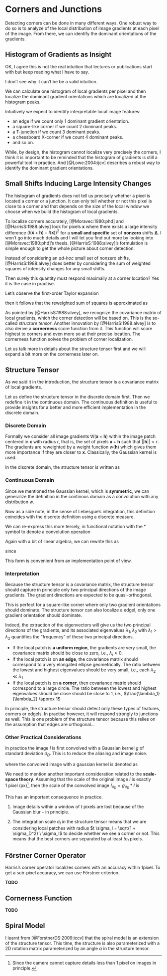 # Corners and Junctions

Detecting corners can be done in many different ways. One robust way to do so is
to analyze of the local distribution of image gradients at each pixel of the
image. From there, we can identify the dominant orientations of the gradients.

## Histogram of Gradients as Insight

:::fyi
OK, I agree this is not the real intuition that lectures or publications start
with but keep reading what I have to say.

I don't see why it can't be be a valid intuition.
:::

We can calculate one histogram of local gradients per pixel and then localize
the dominant gradient orientations which are localized at the histogram peaks.

Intuitively we expect to identify interpretable local image features:

- an edge if we count only $1$ dominant gradient orientation.
- a square-like corner if we count $2$ dominant peaks.
- a T-junction if we count $3$ dominant peaks.
- a chessboard X-corner if we count $4$ dominant peaks.
- and so on.

While, by design, the histogram cannot localize very precisely the corners, I
think it is important to be reminded that the histogram of gradients is still a
powerful tool in practice. And [@Lowe:2004:ijcv] describes a robust way to
identify the dominant gradient orientations.

## Small Shifts Inducing Large Intensity Changes

The histogram of gradients does not tell us precisely whether a pixel is located
a corner or a junction. It can only tell whether or not this pixel is close to a
corner and that depends on the size of the local window we choose when we build
the histogram of local gradients.

To localize corners accurately, [@Moravec:1980:phd] and [@HarrisS:1988:alvey]
look for pixels $\mathbf{x}$ where there exists a large intensity difference
$(I(\mathbf{x} + \mathbf{h}) - I(\mathbf{x}))^2$ for a **small and specific**
set of **nonzero** shifts $\mathbf{\Delta}$. I won't go into much details and I
will let you find out more by looking into [@Moravec:1980:phd]'s thesis.
[@HarrisS:1988:alvey]'s formulation is simple enough to get the whole picture
about corner detection.

Instead of considering an *ad-hoc* small set of nonzero shifts,
[@HarrisS:1988:alvey] does better by considering the sum of weighted squares of
intensity changes for any small shifts.

\begin{equation}
  \sum_\mathbf{h} w(\mathbf{h})
  \left( I(\mathbf{x} + \mathbf{h}) - I(\mathbf{x}) \right)^2
\end{equation}

Then surely this quantity must respond maximally at a corner location? Yes it is
the case in practise.

Let's observe the first-order Taylor expansion

\begin{equation}
  I(\mathbf{x} + \mathbf{h}) =
  I(\mathbf{x}) + \mathbf{h}^T \nabla I(\mathbf{x}) + o(\|\mathbf{h}\|)
\end{equation}

then it follows that the reweighted sum of squares is approximated as

\begin{equation}
  \sum_\mathbf{h} w(\mathbf{h})
  \ \mathbf{h}^T
  \left(
    \nabla I(\mathbf{x}) \nabla I(\mathbf{x})^T
  \right)
  \mathbf{h}
\end{equation}

As pointed by [@HarrisS:1988:alvey], we recognize the covariance matrix of local
gradients, which the corner detection will be based on. This is the so-called
*structure tensor*. Another innovation by [@HarrisS:1988:alvey] is to also
derive a **cornerness** score function from it. This function will score highest
to corners and even more so at their precise location. The cornerness function
solves the problem of corner localization.

Let us talk more in details about the structure tensor first and we will expand
a bit more on the cornerness later on.

## Structure Tensor

As we said it in the introduction, the structure tensor is a covariance matrix
of local gradients.

Let us define the structure tensor in the discrete domain first. Then we
redefine it in the continuous domain. The continuous definition is useful to
provide insights for a better and more efficient implementation in the discrete
domain.

### Discrete Domain

Formally we consider all image gradients $\nabla I(\mathbf{x} + \mathbf{h})$
within the image patch centered in $\mathbf{x}$ with radius $r$, that is, the
set of pixels $\mathbf{x} + \mathbf{h}$ such that $|| \mathbf{h} || < r$.
The gradients are reweighted by a weight function $w(\mathbf{h})$ which gives
them more importance if they are closer to $\mathbf{x}$. Classically, the
Gaussian kernel is used.

In the discrete domain, the structure tensor is written as

\begin{equation}
  \mathbf{M}(\mathbf{x}) = \begin{bmatrix}
    \displaystyle \sum_\mathbf{h} w(\mathbf{h}) \left( \frac{\partial I
    (\mathbf{x} + \mathbf{h})}{\partial x} \right)^2 &&
    %
    \displaystyle \sum_\mathbf{h} w(\mathbf{h})
    \frac{\partial I(\mathbf{x} + \mathbf{h})}
         {\partial x}
    \frac{\partial I(\mathbf{x} + \mathbf{h})}
         {\partial y} \\
    %
    \displaystyle \sum_\mathbf{h} w(\mathbf{h})
    \frac{\partial I(\mathbf{x} + \mathbf{h})}
         {\partial x}
    \frac{\partial I(\mathbf{x} + \mathbf{h})}
         {\partial y} &&
    %
    \displaystyle \sum_\mathbf{h} w(\mathbf{h}) \left( \frac{\partial I
    (\mathbf{x} + \mathbf{u})}{\partial y} \right)^2
  \end{bmatrix}
\end{equation}

### Continuous Domain

Since we mentioned the Gaussian kernel, which is **symmetric**, we can
generalize the definition in the continous domain as a convolution with any
distribution $w$.

\begin{equation}
  \mathbf{M}(\mathbf{x}) = \begin{bmatrix}
    \displaystyle \int w(\mathbf{h}) \left( \frac{\partial I (\mathbf{x} -
    \mathbf{h})}{\partial x} \right)^2 d\mathbf{h}&&
    %
    \displaystyle \int w(\mathbf{h})
    \frac{\partial I(\mathbf{x} - \mathbf{h})}
         {\partial x}
    \frac{\partial I(\mathbf{x} - \mathbf{h})}
         {\partial y} d\mathbf{h}\\
    %
    \displaystyle \int w(\mathbf{h})
    \frac{\partial I(\mathbf{x} - \mathbf{h})}
         {\partial x}
    \frac{\partial I(\mathbf{x} - \mathbf{h})}
         {\partial y} d\mathbf{h} &&
    %
    \displaystyle \int w(\mathbf{h}) \left( \frac{\partial I (\mathbf{x} -
    \mathbf{h})}{\partial y} \right)^2 d\mathbf{h}&&
  \end{bmatrix}
\end{equation}

Now as a side note, in the sense of Lebesgue's integration, this definition
coincides with the discrete definition using a discrete measure.

We can re-express this more tersely, in functional notation with the $*$ symbol
to denote a convolution operation
\begin{equation}
  \mathbf{M} = \begin{bmatrix}
    w * \left( \frac{\partial I}{\partial x} \right)^2 &&
    %
    w *
    \left( \frac{\partial I}{\partial x} \frac{\partial I} {\partial y} \right) \\
    %
    w *
    \left( \frac{\partial I}{\partial x} \frac{\partial I} {\partial y} \right) &&
    %
    w *
    \left( \frac{\partial I}{\partial y} \right)^2
  \end{bmatrix}
\end{equation}

Again with a bit of linear algebra, we can rewrite this as

\begin{equation}
  \mathbf{M} = w * \left( \nabla I\ \nabla I^T \right)
\end{equation}

since
\begin{equation}
  \nabla I(\mathbf{x}) = \begin{bmatrix}
    \frac{\partial I(\mathbf{x})}{\partial x} \\
    \frac{\partial I(\mathbf{x})}{\partial y}
  \end{bmatrix}
\end{equation}

This form is convenient from an implementation point of view.

### Interpretation

Because the structure tensor is a covariance matrix, the structure
tensor should capture in principle only two principal directions of the image
gradients. The gradient directions are expected to be quasi-orthogonal.

This is perfect for a square-like corner where only two gradient orientations
should dominate. The structure tensor can also localize a edgel, only one
gradient orientation should dominate.

Indeed, the extraction of the eigenvectors will give us the two principal
directions of the gradients, and its associated eigenvalues $\lambda_1,
\lambda_2$ with $\lambda_1 > \lambda_2$  quantifies the "frequency" of these two
principal directions.

- If the local patch is **a uniform region**, the gradients are very small, the
  covariance matrix should be close to zero, i.e., $\lambda_i \approx 0$.
- If the local patch is on **an edge**, the covariance matrix should correspond
  to a very elongated ellipse geometrically. The ratio between the lowest and
  highest eigenvalues should be very small, i.e., each $\lambda_2 \ll \lambda_1$
- If the local patch is on **a corner**, then covariance matrix should
  correspond to a large circle. The ratio between the lowest and highest
  eigenvalues should be close should be close to $1$, i.e.,
  $\frac{\lambda_1}{\lambda_2} \approx 1$

In principle, the structure tensor should detect only these types of features,
corners or edgels. In practise however, it will respond strongly to junctions as
well. This is one problem of the structure tensor because this relies on the
assumption that edges are orthogonal...

### Other Practical Considerations

In practice the image $I$ is first convolved with a Gaussian kernel $g$ of
standard deviation $\sigma_D$. This is to reduce the aliasing and image noise.

\begin{equation}
  \mathbf{M} = g_{\sigma_I} * \left( \nabla I_{\sigma_D} * \ \nabla I_{\sigma_D}^T \right)
\end{equation}
where the convolved image with a gaussian kernel is denoted as
\begin{equation}
  I_{\sigma_D} = g_{\sigma_D} * I
\end{equation}

We need to mention another important consideration related to the **scale-space
theory**.
Assuming that the scale of the original image $I$ is exactly $1\ \textrm{pixel}$
($\textrm{px}$)^[Since the camera cannot capture details less than 1 pixel on
images in principle.], then the scale of the convolved image $I_{\sigma_D} =
g_{\sigma_D} * I$ is

\begin{equation}
  t = \sqrt{1 + \sigma_D^2}\ \textrm{px}
\end{equation}

This has an important consequence in practice.

1. Image details within a window of $t$
pixels are lost because of the Gaussian blur -- in principle.

2. The integration scale $\sigma_I$ in the structure tensor means that we are
considering local patches with radius $t \sigma_I = \sqrt{1 + \sigma_D^2}
\ \sigma_I$ to decide whether we see a
corner or not. This means that the best corners are separated by at least
$t \sigma_I$ pixels.


## Förstner Corner Operator

Harris's corner operator localizes corners with an accuracy within 1pixel. To
get a sub-pixel accuracy, we can use Förstner criterion.

**TODO**


## Cornerness Function

**TODO**


## Spiral Model

I learnt from [@ForstnerDS:2009:iccv] that the spiral model is an extension of
the structure tensor. This time, the structure is also parameterized with a 2D
rotation matrix parameterized by an angle $\alpha$ in the structure tensor.

\begin{equation}
  \mathbf{M}(\alpha) = w *
  \mathbf{R}_\alpha \nabla I \nabla I^T \mathbf{R}_\alpha^T
\end{equation}


